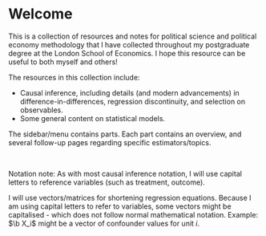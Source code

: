 # Welcome {.unnumbered}

This is a collection of resources and notes for political science and political economy methodology that I have collected throughout my postgraduate degree at the London School of Economics. I hope this resource can be useful to both myself and others!

The resources in this collection include:

-   Causal inference, including details (and modern advancements) in difference-in-differences, regression discontinuity, and selection on observables.
-   Some general content on statistical models.

The sidebar/menu contains parts. Each part contains an overview, and several follow-up pages regarding specific estimators/topics.

<br />

Notation note: As with most causal inference notation, I will use capital letters to reference variables (such as treatment, outcome).

I will use vectors/matrices for shortening regression equations. Because I am using capital letters to refer to variables, some vectors might be capitalised - which does not follow normal mathematical notation. Example: $\b X_i$ might be a vector of confounder values for unit $i$.
